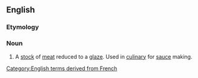 ==English==

===Etymology===
{{etyl|fr|en}}

===Noun===
{{en-noun|-}}

# A [[stock]] of [[meat]] reduced to a [[glaze]]. Used in [[culinary]] for [[sauce]] making.

[[Category:English terms derived from French]]